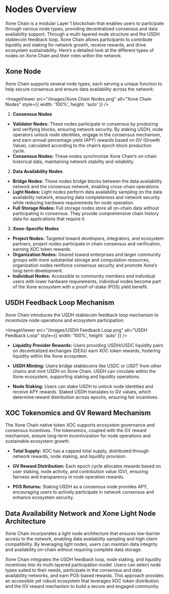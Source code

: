 
# Nodes Overview

Xone Chain is a modular Layer 1 blockchain that enables users to participate through various node types, providing decentralized consensus and data availability support. Through a multi-layered node structure and the USDH stablecoin feedback loop, Xone Chain allows participants to contribute liquidity and staking for network growth, receive rewards, and drive ecosystem sustainability. Here’s a detailed look at the different types of nodes on Xone Chain and their roles within the network.

## Xone Node

Xone Chain supports several node types, each serving a unique function to help secure consensus and ensure data availability across the network:

<ImageViewer src="/images/Xone Chain Nodes.png" alt="Xone Chain Nodes" style={{ width: '100%', height: 'auto' }} />

1. **Consensus Nodes**

* **Validator Nodes:** These nodes participate in consensus by producing and verifying blocks, ensuring network security. By staking USDH, node operators unlock node identities, engage in the consensus mechanism, and earn annual percentage yield (APY) rewards based on GV (Growth Value), calculated according to the chain’s epoch block production cycle.
* **Consensus Nodes:** These nodes synchronize Xone Chain’s on-chain historical data, maintaining network stability and reliability.

2. **Data Availability Nodes**

* **Bridge Nodes:** These nodes bridge blocks between the data availability network and the consensus network, enabling cross-chain operations.
* **Light Nodes:** Light nodes perform data availability sampling on the data availability network, ensuring data completeness and network security while reducing hardware requirements for node operation.
* **Full Storage Nodes:** Full storage nodes store all on-chain data without participating in consensus. They provide comprehensive chain history data for applications that require it.

3. **Xone-Specific Nodes**

* **Project Nodes:** Targeted toward developers, integrators, and ecosystem partners, project nodes participate in chain consensus and verification, earning XOC token rewards.
* **Organization Nodes:** Geared toward enterprises and larger community groups with more substantial storage and computation resources, organization nodes reinforce consensus security and promote Xone’s long-term development.
* **Individual Nodes:** Accessible to community members and individual users with lower hardware requirements, individual nodes become part of the Xone ecosystem with a proof-of-stake (POS) yield benefit.

## USDH Feedback Loop Mechanism

Xone Chain introduces the USDH stablecoin feedback loop mechanism to incentivize node operations and ecosystem participation:

<ImageViewer src="/images/USDH Feedback Loop.png" alt="USDH Feedback Loop" style={{ width: '100%', height: 'auto' }} />

- **Liquidity Provider Rewards:**
Users providing USDH/USDC liquidity pairs on decentralized exchanges (DEXs) earn XOC token rewards, fostering liquidity within the Xone ecosystem.

- **USDH Minting:**
Users bridge stablecoins like USDC or USDT from other chains and mint USDH on Xone Chain. USDH can circulate within the Xone ecosystem, supporting staking and liquidity operations.

- **Node Staking:**
Users can stake USDH to unlock node identities and receive APY rewards. Staked USDH translates to GV values, which determine reward distribution across epochs, ensuring fair incentives.

## XOC Tokenomics and GV Reward Mechanism

The Xone Chain native token XOC supports ecosystem governance and consensus incentives. The tokenomics, coupled with the GV reward mechanism, ensure long-term incentivization for node operations and sustainable ecosystem growth.

- **Total Supply:**
XOC has a capped total supply, distributed through network rewards, node staking, and liquidity provision.

- **GV Reward Distribution:**
Each epoch cycle allocates rewards based on user staking, node activity, and contribution value (GV), ensuring fairness and transparency in node operation rewards.

- **POS Returns:**
Staking USDH as a consensus node provides APY, encouraging users to actively participate in network consensus and enhance ecosystem security.

## Data Availability Network and Xone Light Node Architecture

Xone Chain incorporates a light node architecture that ensures low-barrier access to the network, enabling data availability sampling and high client compatibility. By leveraging light nodes, users can maintain data integrity and availability on-chain without requiring complete data storage.

Xone Chain integrates the USDH feedback loop, node staking, and liquidity incentives into its multi-layered participation model. Users can select node types suited to their needs, participate in the consensus and data availability networks, and earn POS-based rewards. This approach provides an accessible yet robust ecosystem that leverages XOC token distribution and the GV reward mechanism to build a secure and engaged community.


